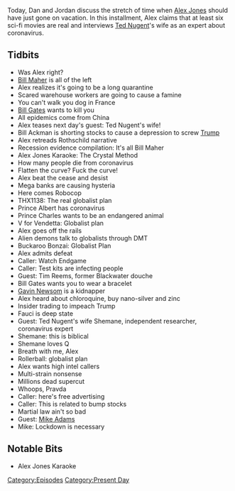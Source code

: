 {{DEFAULTSORT:
    #_EPISODE_0410:March 19-20, 2020
}}{{Episode
    | title             = March 19-20, 2020
    | caption           = Listen to this episode on [https://knowledgefight.libsyn.com/knowledge-fight-march-19-20-2020 Libsyn] [https://open.spotify.com/episode/0RiE2wMcO3wHSGDpXdbeXD Spotify], Read the [[Transcript/410: March 19-20, 2020|Unofficial Transcript]]
    | episodeNumber     = 410
    | length            = 02:28:31
    | airDate           = March 23, 2020
    | coverageStartDate = March 19, 2020
    | coverageEndDate   = March 20, 2020
    | episodeType       = [[:Category:Present Day|Present Day]]
    | appearance        = [[Bill Maher]], [[Bill Gates]], [[Bill Ackman]], [[Prince Albert]], [[Tim Reems]], [[Gavin Newsom]], [[Anthony Fauci]], [[Shemane Nugent]], [[Mike Adams]]
    | oocDrop           = Cuban women will have sex with you for $2
    | previousEpisode   = [[409: The Lionel Countdown]]
    | nextEpisode       = [[411: Jordan Takes The Wheel 3]]
}}

{{Stub}}

Today, Dan and Jordan discuss the stretch of time when [[Alex Jones]] should have just gone on vacation. In this installment, Alex claims that at least six sci-fi movies are real and interviews [[Ted Nugent]]'s wife as an expert about coronavirus.

==Tidbits==

*Was Alex right?
*[[Bill Maher]] is all of the left
*Alex realizes it's going to be a long quarantine
*Scared warehouse workers are going to cause a famine
*You can't walk you dog in France
*[[Bill Gates]] wants to kill you
*All epidemics come from China
*Alex teases next day's guest: Ted Nugent's wife!
*Bill Ackman is shorting stocks to cause a depression to screw [[Donald Trump|Trump]]
*Alex retreads Rothschild narrative
*Recession evidence compilation: It's all Bill Maher
*Alex Jones Karaoke: The Crystal Method
*How many people die from coronavirus
*Flatten the curve? Fuck the curve!
*Alex beat the cease and desist
*Mega banks are causing hysteria
*Here comes Robocop
*THX1138: The real globalist plan
*Prince Albert has coronavirus
*Prince Charles wants to be an endangered animal
*V for Vendetta: Globalist plan
*Alex goes off the rails
*Alien demons talk to globalists through DMT
*Buckaroo Bonzai: Globalist Plan
*Alex admits defeat
*Caller: Watch Endgame
*Caller: Test kits are infecting people
*Guest: Tim Reems, former Blackwater douche
*Bill Gates wants you to wear a bracelet
*[[Gavin Newsom]] is a kidnapper
*Alex heard about chloroquine, buy nano-silver and zinc
*Insider trading to impeach Trump
*Fauci is deep state
*Guest: Ted Nugent's wife Shemane, independent researcher, coronavirus expert
*Shemane: this is biblical
*Shemane loves Q
*Breath with me, Alex
*Rollerball: globalist plan
*Alex wants high intel callers
*Multi-strain nonsense
*Millions dead supercut
*Whoops, Pravda
*Caller: here's free advertising
*Caller: This is related to bump stocks
*Martial law ain't so bad
*Guest: [[Mike Adams]]
*Mike: Lockdown is necessary

==Notable Bits==

*Alex Jones Karaoke

[[Category:Episodes]]
[[Category:Present Day]]
